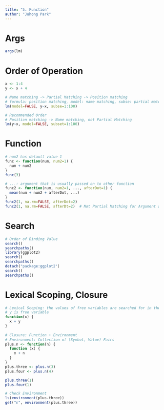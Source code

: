 ```yaml
---
title: "5. Function"
author: "Juhong Park"
---
```


# Args
```r
args(lm)
```

# Order of Operation
```r
x <- 1:4
y <- x + 4

# Name matching -> Partial Matching -> Position matching
# formula: position matching, model: name matching, subse: partial matching
lm(model=FALSE, y~x, subse=1:100)

# Recommended Order
# Position matching -> Name matching, not Partial Matching
lm(y~x, model=FALSE, subset=1:100)
```

# Function
```r
# num2 has default value 1
func <- function(num, num2=1) {
  num + num2
}
func(3)

# ...: argument that is usually passed on to other function
func2 <- function(num, num2=1, ..., afterDot=1) {
  mean(num + num2 + afterDot, ...)
}
func2(1, na.rm=FALSE, afterDot=2)
func2(1, na.rm=FALSE, afterDt=2)  # Not Partial Matching for Argument after ...
```

# Search
```r
# Order of Binding Value
search()
searchpaths()
library(ggplot2)
search()
searchpaths()
detach("package:ggplot2")
search()
searchpaths()
```

# Lexical Scoping, Closure
```r
# Lexical Scoping: the values of free variables are searched for in the environment in which the function was defined
# y is free variable
function(x) {
  x + y
}
 
# Closure: Function + Environment
# Environment: Collection of (Symbol, Value) Pairs
plus.n <- function(n) {
  function (x) {
    x + n
  }
}
plus.three <- plus.n(3)
plus.four <- plus.n(4)

plus.three(1)
plus.four(1)

# Check Environment
ls(environment(plus.three))
get("n", environment(plus.three))
```


